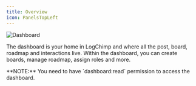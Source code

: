 ```yaml
---
title: Overview
icon: PanelsTopLeft
---
```



<img src={DashboardImage} alt="Dashboard" className="rounded-2xl border"/>

The dashboard is your home in LogChimp and where all the post, board, roadmap and interactions live. Within the dashboard, you can create boards, manage roadmap, assign roles and more.

<Alert type="warning">
	**NOTE:** You need to have `dashboard:read` permission to access the dashboard.
</Alert>
